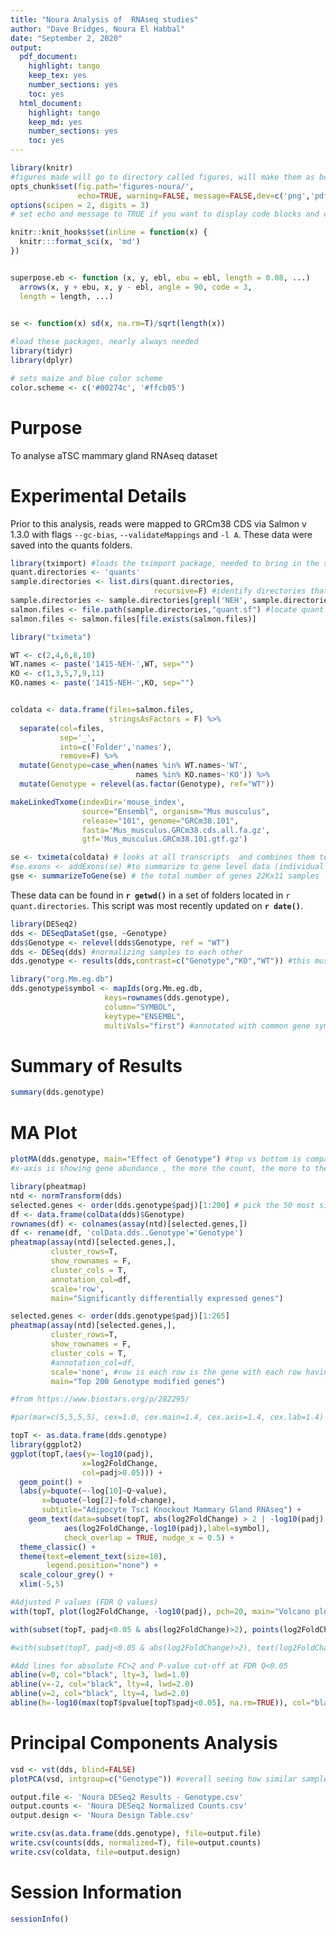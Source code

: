 ```yaml
---
title: "Noura Analysis of  RNAseq studies"
author: "Dave Bridges, Noura El Habbal"
date: "September 2, 2020"
output:
  pdf_document:
    highlight: tango
    keep_tex: yes
    number_sections: yes
    toc: yes
  html_document:
    highlight: tango
    keep_md: yes
    number_sections: yes
    toc: yes
---
```


```r
library(knitr)
#figures made will go to directory called figures, will make them as both png and pdf files 
opts_chunk$set(fig.path='figures-noura/',
               echo=TRUE, warning=FALSE, message=FALSE,dev=c('png','pdf'))
options(scipen = 2, digits = 3)
# set echo and message to TRUE if you want to display code blocks and code output respectively

knitr::knit_hooks$set(inline = function(x) {
  knitr:::format_sci(x, 'md')
})


superpose.eb <- function (x, y, ebl, ebu = ebl, length = 0.08, ...)
  arrows(x, y + ebu, x, y - ebl, angle = 90, code = 3,
  length = length, ...)

  
se <- function(x) sd(x, na.rm=T)/sqrt(length(x))

#load these packages, nearly always needed
library(tidyr)
library(dplyr)

# sets maize and blue color scheme
color.scheme <- c('#00274c', '#ffcb05')
```

# Purpose

To analyse aTSC mammary gland RNAseq dataset

# Experimental Details

Prior to this analysis, reads were mapped to GRCm38 CDS via Salmon v 1.3.0 with flags `--gc-bias`, `--validateMappings` and `-l A`.  These data were saved into the quants folders.

```r
library(tximport) #loads the tximport package, needed to bring in the salmon files
quant.directories <- 'quants'
sample.directories <- list.dirs(quant.directories, 
                                recursive=F) #identify directories that contain salmon output
sample.directories <- sample.directories[grepl('NEH', sample.directories)] #only noura samples
salmon.files <- file.path(sample.directories,"quant.sf") #locate quant files for each directory
salmon.files <- salmon.files[file.exists(salmon.files)]

library("tximeta")

WT <- c(2,4,6,8,10)
WT.names <- paste('1415-NEH-',WT, sep="")
KO <- c(1,3,5,7,9,11)
KO.names <- paste('1415-NEH-',KO, sep="")


coldata <- data.frame(files=salmon.files, 
                      stringsAsFactors = F) %>%
  separate(col=files,
           sep='_',
           into=c('Folder','names'),
           remove=F) %>%
  mutate(Genotype=case_when(names %in% WT.names~'WT',
                            names %in% KO.names~'KO')) %>%
  mutate(Genotype = relevel(as.factor(Genotype), ref="WT"))

makeLinkedTxome(indexDir='mouse_index',
                source="Ensembl", organism="Mus musculus",
                release="101", genome="GRCm38.101",
                fasta='Mus_musculus.GRCm38.cds.all.fa.gz',
                gtf='Mus_musculus.GRCm38.101.gtf.gz')

se <- tximeta(coldata) # looks at all transcripts  and combines them together
#se.exons <- addExons(se) #to summarize to gene level data (individual exons, not done yet)
gse <- summarizeToGene(se) # the total number of genes 22Kx11 samples
```

These data can be found in **`r getwd()`** in a set of folders located in `r quant.directories`. This script was most recently updated on **`r date()`**.

```r
library(DESeq2)
dds <- DESeqDataSet(gse, ~Genotype)
dds$Genotype <- relevel(dds$Genotype, ref = "WT")
dds <- DESeq(dds) #normalizing samples to each other
dds.genotype <- results(dds,contrast=c("Genotype","KO","WT")) #this must be column - numerator - denominator

library("org.Mm.eg.db")
dds.genotype$symbol <- mapIds(org.Mm.eg.db,
                     keys=rownames(dds.genotype),
                     column="SYMBOL",
                     keytype="ENSEMBL",
                     multiVals="first") #annotated with common gene symbols
```

# Summary of Results

```r
summary(dds.genotype) 
```



# MA Plot

```r
plotMA(dds.genotype, main="Effect of Genotype") #top vs bottom is comparing the 2 genotypes KO vs WT differences, 0x-axis means there is no difference in that gene's expression 
#x-axis is showing gene abundance , the more the count, the more to the right the dot will be 
```

```r
library(pheatmap)
ntd <- normTransform(dds)
selected.genes <- order(dds.genotype$padj)[1:200] # pick the 50 most significantly changed genes (up vs down)
df <- data.frame(colData(dds)$Genotype)
rownames(df) <- colnames(assay(ntd)[selected.genes,])
df <- rename(df, 'colData.dds..Genotype'='Genotype')
pheatmap(assay(ntd)[selected.genes,],
         cluster_rows=T,
         show_rownames = F,
         cluster_cols = T,
         annotation_col=df,
         scale='row',
         main="Significantly differentially expressed genes")

selected.genes <- order(dds.genotype$padj)[1:265]
pheatmap(assay(ntd)[selected.genes,],
         cluster_rows=T,
         show_rownames = F,
         cluster_cols = T,
         #annotation_col=df,
         scale='none', #row is each row is the gene with each row having the same average value, normalized. In scale none, each row is still a ngene but no longer with normalized expression, harder to see since genes have different expression levels 
         main="Top 200 Genotype modified genes")
```

```r
#from https://www.biostars.org/p/282295/

#par(mar=c(5,5,5,5), cex=1.0, cex.main=1.4, cex.axis=1.4, cex.lab=1.4)

topT <- as.data.frame(dds.genotype)
library(ggplot2)
ggplot(topT,(aes(y=-log10(padj),
                x=log2FoldChange,
                col=padj>0.05))) +
  geom_point() +
  labs(y=bquote(~-log[10]~Q~value),
       x=bquote(~log[2]~fold~change),
       subtitle="Adipocyte Tsc1 Knockout Mammary Gland RNAseq") +
    geom_text(data=subset(topT, abs(log2FoldChange) > 2 | -log10(padj) > 2.5),
            aes(log2FoldChange,-log10(padj),label=symbol),
            check_overlap = TRUE, nudge_x = 0.5) +
  theme_classic() +
  theme(text=element_text(size=18),
        legend.position="none") +
  scale_colour_grey() +
  xlim(-5,5)

#Adjusted P values (FDR Q values)
with(topT, plot(log2FoldChange, -log10(padj), pch=20, main="Volcano plot", cex=1.0, xlab=bquote(~log[2]~fold~change), ylab=bquote(~-log[10]~Q~value)))

with(subset(topT, padj<0.05 & abs(log2FoldChange)>2), points(log2FoldChange, -log10(padj), pch=20, col="red", cex=0.5))

#with(subset(topT, padj<0.05 & abs(log2FoldChange)>2), text(log2FoldChange, -log10(padj), labels=subset(rownames(topT), topT$padj<0.05 & abs(topT$log2FoldChange)>2), cex=0.8, pos=3))

#Add lines for absolute FC>2 and P-value cut-off at FDR Q<0.05
abline(v=0, col="black", lty=3, lwd=1.0)
abline(v=-2, col="black", lty=4, lwd=2.0)
abline(v=2, col="black", lty=4, lwd=2.0)
abline(h=-log10(max(topT$pvalue[topT$padj<0.05], na.rm=TRUE)), col="black", lty=4, lwd=2.0)
```

# Principal Components Analysis

```r
vsd <- vst(dds, blind=FALSE)
plotPCA(vsd, intgroup=c("Genotype")) #overall seeing how similar samples are to each other, across sample variance, this is not due to genotype since the genotypes are not clustered alone in two separate clusters
```

```r
output.file <- 'Noura DESeq2 Results - Genotype.csv'
output.counts <- 'Noura DESeq2 Normalized Counts.csv'
output.design <- 'Noura Design Table.csv'

write.csv(as.data.frame(dds.genotype), file=output.file)
write.csv(counts(dds, normalized=T), file=output.counts)
write.csv(coldata, file=output.design)
```

# Session Information

```r
sessionInfo()
```
